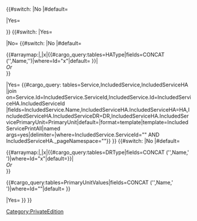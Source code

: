 <tr>

{{#switch:{{{AddIncluded|}}}
|No
|#default=
<td>
{{{Service|}}}
</td>
|Yes=
<td colspan="4">
{{{Service|}}}
</td>
</tr>
}}
{{#switch:{{{NoHA|}}}
|Yes=
<td colspan="3">
{{{Notes|}}}
</td>
|No=
{{#switch:{{{AddIncluded|}}}
|No
|#default=
<td>
{{#arraymap:{{{HA|}}}|,|x|{{#cargo_query:tables=HAType|fields=CONCAT ('<span style="white-space: nowrap;">',Name,'{{SuperscriptCheck}}</span>')|where=Id="x"|default=<span style="white-space: nowrap;">{{{HA|}}}{{SuperscriptFlag}}</span> }}|<br/><i>Or</i><br/> }}
</td>
|Yes=
{{#cargo_query:
tables=Service,IncludedService,IncludedServiceHA
|join on=Service.Id=IncludedService.ServiceId,IncludedService.Id=IncludedServiceHA.IncludedServiceId
|fields=IncludedService.Name,IncludedServiceHA.IncludedServiceHA=HA,IncludedServiceHA.IncludedServiceDR=DR,IncludedServiceHA.IncludedServicePrimaryUnit=PrimaryUnit|default=|format=template|template=IncludedServicePrintAll|named args=yes|delimiter=|where=IncludedService.ServiceId="{{{ServiceId|}}}" AND IncludedServiceHA._pageNamespace="{{NAMESPACENUMBER}}"}}
}}
{{#switch:{{{AddIncluded|}}}
|No
|#default=
<td>
{{#arraymap:{{{DR|}}}|,|x|{{#cargo_query:tables=DRType|fields=CONCAT ('<span style="white-space: nowrap;">',Name,'{{SuperscriptCheck}}</span> ')|where=Id="x"|default=<span style="white-space: nowrap;">{{{DR|}}}{{SuperscriptFlag}}</span>}}|<br/><i>Or</i><br/> }} 
</td>
<td>
{{#cargo_query:tables=PrimaryUnitValues|fields=CONCAT ('<span style="white-space: nowrap;">',Name,'{{SuperscriptCheck}}</span> ')|where=Id="{{{PrimaryUnit|}}}"|default=<span style="white-space: nowrap;">{{{PrimaryUnit|}}}{{SuperscriptFlag}}</span>  }}
</td>
|Yes=
}}
}}
</tr><noinclude>[[Category:PrivateEdition]]</noinclude>